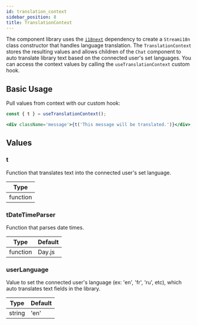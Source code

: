 ```yaml
---
id: translation_context
sidebar_position: 8
title: TranslationContext
---
```


The component library uses the [`i18next`](https://www.npmjs.com/package/i18next) dependency to create a `Streami18n`
class constructor that handles language translation. The `TranslationContext` stores the resulting values and allows
children of the `Chat` component to auto translate library text based on the connected user's set languages.
You can access the context values by calling the `useTranslationContext` custom hook.

## Basic Usage

Pull values from context with our custom hook:

```jsx
const { t } = useTranslationContext();

<div className='message'>{t('This message will be translated.')}</div>;
```

## Values

### t

Function that translates text into the connected user's set language.

| Type     |
|----------|
| function |

### tDateTimeParser

Function that parses date times.

| Type     | Default |
|----------|---------|
| function | Day.js  |

### userLanguage

Value to set the connected user's language (ex: 'en', 'fr', 'ru', etc), which auto translates text fields in the library.

| Type   | Default |
|--------|---------|
| string | 'en'    |

